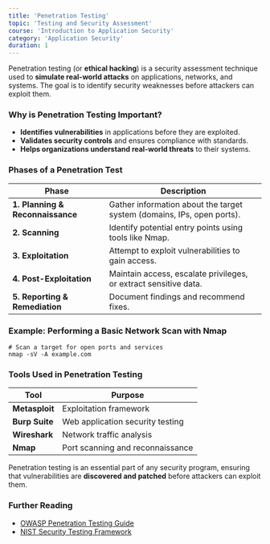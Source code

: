 ```yaml
---
title: 'Penetration Testing'
topic: 'Testing and Security Assessment'
course: 'Introduction to Application Security'
category: 'Application Security'
duration: 1
---
```


Penetration testing (or **ethical hacking**) is a security assessment technique used to **simulate real-world attacks** on applications, networks, and systems. The goal is to identify security weaknesses before attackers can exploit them.

### Why is Penetration Testing Important?

- **Identifies vulnerabilities** in applications before they are exploited.
- **Validates security controls** and ensures compliance with standards.
- **Helps organizations understand real-world threats** to their systems.

### Phases of a Penetration Test

| Phase                            | Description                                                            |
| -------------------------------- | ---------------------------------------------------------------------- |
| **1. Planning & Reconnaissance** | Gather information about the target system (domains, IPs, open ports). |
| **2. Scanning**                  | Identify potential entry points using tools like Nmap.                 |
| **3. Exploitation**              | Attempt to exploit vulnerabilities to gain access.                     |
| **4. Post-Exploitation**         | Maintain access, escalate privileges, or extract sensitive data.       |
| **5. Reporting & Remediation**   | Document findings and recommend fixes.                                 |

### Example: Performing a Basic Network Scan with Nmap

```shell
# Scan a target for open ports and services
nmap -sV -A example.com
```

### Tools Used in Penetration Testing

| Tool           | Purpose                          |
| -------------- | -------------------------------- |
| **Metasploit** | Exploitation framework           |
| **Burp Suite** | Web application security testing |
| **Wireshark**  | Network traffic analysis         |
| **Nmap**       | Port scanning and reconnaissance |

Penetration testing is an essential part of any security program, ensuring that vulnerabilities are **discovered and patched** before attackers can exploit them.

### Further Reading

- [OWASP Penetration Testing Guide](https://owasp.org/www-project-web-security-testing-guide/)
- [NIST Security Testing Framework](https://csrc.nist.gov/)
